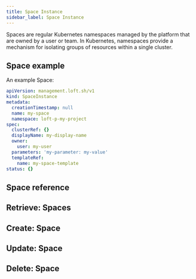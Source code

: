 ```yaml
---
title: Space Instance
sidebar_label: Space Instance
---
```


Spaces are regular Kubernetes namespaces managed by the platform that are owned by a user or team. In Kubernetes, namespaces provide a mechanism for isolating groups of resources within a single cluster.

## Space example

An example Space:
```yaml
apiVersion: management.loft.sh/v1
kind: SpaceInstance
metadata:
  creationTimestamp: null
  name: my-space
  namespace: loft-p-my-project
spec:
  clusterRef: {}
  displayName: my-display-name
  owner:
    user: my-user
  parameters: 'my-parameter: my-value'
  templateRef:
    name: my-space-template
status: {}

```

## Space reference

<Reference />

## Retrieve: Spaces

<Retrieve />

## Create: Space

<Create />

## Update: Space

<Update />

## Delete: Space

<Delete />


